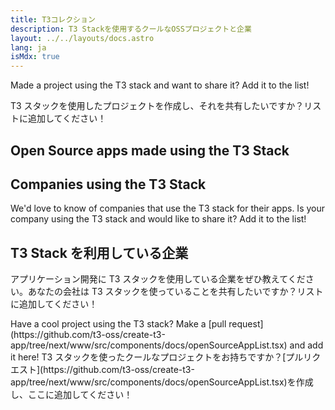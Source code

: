 ```yaml
---
title: T3コレクション
description: T3 Stackを使用するクールなOSSプロジェクトと企業
layout: ../../layouts/docs.astro
lang: ja
isMdx: true
---
```



Made a project using the T3 stack and want to share it? Add it to the list!

T3 スタックを使用したプロジェクトを作成し、それを共有したいですか？リストに追加してください！

## Open Source apps made using the T3 Stack

<OpenSourceAppList />

## Companies using the T3 Stack

We'd love to know of companies that use the T3 stack for their apps. Is your company using the T3 stack and would like to share it? Add it to the list!

## T3 Stack を利用している企業

アプリケーション開発に T3 スタックを使用している企業をぜひ教えてください。あなたの会社は T3 スタックを使っていることを共有したいですか？リストに追加してください！

<CompanyList />

<Callout type="tip">
  Have a cool project using the T3 stack? Make a [pull
  request](https://github.com/t3-oss/create-t3-app/tree/next/www/src/components/docs/openSourceAppList.tsx)
  and add it here!
</Callout>
<Callout type="tip">
T3 スタックを使ったクールなプロジェクトをお持ちですか？[プルリクエスト](https://github.com/t3-oss/create-t3-app/tree/next/www/src/components/docs/openSourceAppList.tsx)を作成し、ここに追加してください！

</Callout>
